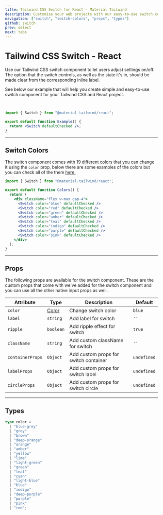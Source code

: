 ```yaml
---
title: Tailwind CSS Switch for React - Material Tailwind
description: Customise your web projects with our easy-to-use switch component for Tailwind CSS and React using Material Design guidelines.
navigation: ["switch", "switch-colors", "props", "types"]
github: switch
prev: select
next: tabs
---
```


# Tailwind CSS Switch - React

Use our Tailwind CSS switch component to let users adjust settings on/off. The option that the switch controls, as well as the state it's in, should be made clear from the corresponding inline label.

See below our example that will help you create simple and easy-to-use switch component for your Tailwind CSS and React project.

<br />

<ComponentPreview id="switch">
  <Switch id="switch-component" defaultChecked />
</ComponentPreview>

```jsx showLineNumbers
import { Switch } from "@material-tailwind/react";

export default function Example() {
  return <Switch defaultChecked />;
}
```

---

## Switch Colors

The switch component comes with 19 different colors that you can change it using the <Code>color</Code> prop, below there are some examples of the colors but you can check all of the them [here.](#props)

<ComponentPreview id="switch-colors">
  <div className="flex w-max gap-4">
    <Switch id="switch-1" color="blue" defaultChecked />
    <Switch id="switch-2" color="red" defaultChecked />
    <Switch id="switch-3" color="green" defaultChecked />
    <Switch id="switch-4" color="amber" defaultChecked />
    <Switch id="switch-5" color="teal" defaultChecked />
    <Switch id="switch-6" color="indigo" defaultChecked />
    <Switch id="switch-7" color="purple" defaultChecked />
    <Switch id="switch-8" color="pink" defaultChecked />
  </div>
</ComponentPreview>

```jsx showLineNumbers
import { Switch } from "@material-tailwind/react";

export default function Colors() {
  return (
    <div className="flex w-max gap-4">
      <Switch color="blue" defaultChecked />
      <Switch color="red" defaultChecked />
      <Switch color="green" defaultChecked />
      <Switch color="amber" defaultChecked />
      <Switch color="teal" defaultChecked />
      <Switch color="indigo" defaultChecked />
      <Switch color="purple" defaultChecked />
      <Switch color="pink" defaultChecked />
    </div>
  );
}
```

---

## Props

<span id="props" className="scroll-mt-48" />
The following props are available for the switch component. These are the custom
props that come with we've added for the switch component and you can use all the
other native input props as well.

| Attribute        | Type                       | Description                           | Default                      |
| ---------------- | -------------------------- | ------------------------------------- | ---------------------------- |
| `color`          | [Color](#types)            | Change switch color                   | <Code small>blue</Code>      |
| `label`          | <Code small>string</Code>  | Add label for switch                  | `''`                         |
| `ripple`         | <Code small>boolean</Code> | Add ripple effect for switch          | <Code small>true</Code>      |
| `className`      | <Code small>string</Code>  | Add custom className for switch       | `''`                         |
| `containerProps` | <Code small>Object</Code>  | Add custom props for switch container | <Code small>undefined</Code> |
| `labelProps`     | <Code small>Object</Code>  | Add custom props for switch label     | <Code small>undefined</Code> |
| `circleProps`    | <Code small>Object</Code>  | Add custom props for switch circle    | <Code small>undefined</Code> |

---

## Types

<span id="types" className="scroll-mt-48" />

```ts
type color =
  | "blue-grey"
  | "grey"
  | "brown"
  | "deep-orange"
  | "orange"
  | "amber"
  | "yellow"
  | "lime"
  | "light-green"
  | "green"
  | "teal"
  | "cyan"
  | "light-blue"
  | "blue"
  | "indigo"
  | "deep-purple"
  | "purple"
  | "pink"
  | "red";
```
